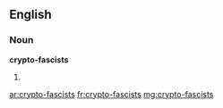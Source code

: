 ==English==

===Noun===
'''crypto-fascists'''

# {{plural of|crypto-fascist}}

[[ar:crypto-fascists]]
[[fr:crypto-fascists]]
[[mg:crypto-fascists]]